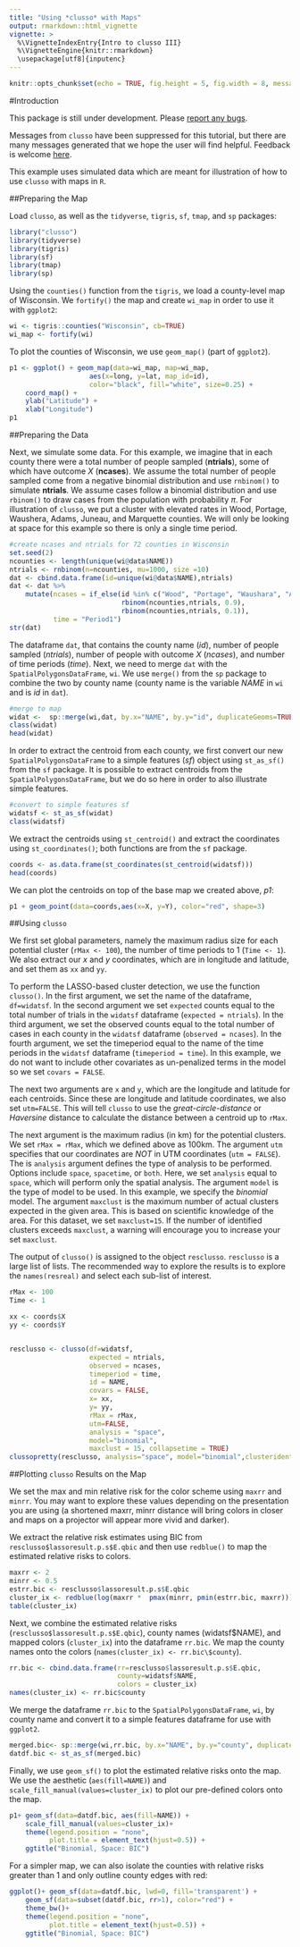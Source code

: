 ---
title: "Using *clusso* with Maps"
output: rmarkdown::html_vignette
vignette: >
  %\VignetteIndexEntry{Intro to clusso III}
  %\VignetteEngine{knitr::rmarkdown}
  \usepackage[utf8]{inputenc}
---

```{r setup, include=FALSE}
knitr::opts_chunk$set(echo = TRUE, fig.height = 5, fig.width = 8, message = FALSE, warning = FALSE)
```

#Introduction


This package is still under development. Please [report any bugs](https://github.com/mkamenet3/clusso/issues).

Messages from `clusso` have been suppressed for this tutorial, but there are many messages generated that we hope the user will find helpful. Feedback is welcome [here](https://github.com/mkamenet3/clusso/issues).

This example uses simulated data which are meant for illustration of how to use `clusso` with maps in `R`.

##Preparing the Map

Load `clusso`, as well as the `tidyverse`, `tigris`, `sf`, `tmap`, and `sp` packages:

```{r, message=FALSE, warning=FALSE}
library("clusso")
library(tidyverse)
library(tigris)
library(sf)
library(tmap)
library(sp)

```

Using the `counties()` function from the  `tigris`, we load a county-level map of Wisconsin. We `fortify()` the map and create `wi_map` in order to use it with `ggplot2`:

```{r}
wi <- tigris::counties("Wisconsin", cb=TRUE)
wi_map <- fortify(wi)
```


To plot the counties of Wisconsin, we use `geom_map()` (part of `ggplot2`).

```{r}

p1 <- ggplot() + geom_map(data=wi_map, map=wi_map, 
                    aes(x=long, y=lat, map_id=id),
                    color="black", fill="white", size=0.25) +
    coord_map() +
    ylab("Latitude") + 
    xlab("Longitude")
p1
```

##Preparing the Data

Next, we simulate some data. For this example, we imagine that in each county there were a total number of people sampled (**ntrials**), some of which have outcome *X* (**ncases**). We assume the total number of people sampled come from a negative binomial distribution and use `rnbinom()` to simulate **ntrials**. We assume cases follow a binomial distribution and use `rbinom()` to draw cases from the population with probability $\pi$. For illustration of `clusso`, we put a cluster with elevated rates in Wood, Portage, Waushera, Adams, Juneau, and Marquette counties. We will only be looking at space for this example so there is only a single time period.


```{r}
#create ncases and ntrials for 72 counties in Wisconsin
set.seed(2)
ncounties <- length(unique(wi@data$NAME))
ntrials <- rnbinom(n=ncounties, mu=1000, size =10)
dat <- cbind.data.frame(id=unique(wi@data$NAME),ntrials)
dat <- dat %>%
    mutate(ncases = if_else(id %in% c("Wood", "Portage", "Waushara", "Adams", "Juneau","Marquette"), 
                            rbinom(ncounties,ntrials, 0.9), 
                            rbinom(ncounties,ntrials, 0.1)),
           time = "Period1")
str(dat)
```

The dataframe `dat`, that contains the county name (*id*), number of people sampled (*ntrials*), number of people with outcome *X* (*ncases*), and number of time periods (*time*). Next, we need to merge `dat` with the `SpatialPolygonsDataFrame`, `wi`.  We use `merge()` from the `sp` package to combine the two by county name (county name is the variable *NAME* in `wi` and is *id* in `dat`).

```{r}

#merge to map
widat <-  sp::merge(wi,dat, by.x="NAME", by.y="id", duplicateGeoms=TRUE)
class(widat)
head(widat)
```

In order to extract the centroid from each county, we first convert our new `SpatialPolygonsDataFrame` to a simple features (*sf*) object using `st_as_sf()` from the `sf` package. It is possible to extract centroids from the `SpatialPolygonsDataFrame`, but we do so here in order to also illustrate simple features.

```{r}
#convert to simple features sf
widatsf <- st_as_sf(widat)
class(widatsf)
```

We extract the centroids using `st_centroid()` and extract the coordinates using `st_coordinates()`; both functions are from the `sf` package.

```{r}
coords <- as.data.frame(st_coordinates(st_centroid(widatsf)))
head(coords)
```

We can plot the centroids on top of the base map we created above, *p1*:

```{r}
p1 + geom_point(data=coords,aes(x=X, y=Y), color="red", shape=3)

```

##Using `clusso`

We first set global parameters, namely the maximum radius size for each potential cluster (`rMax <- 100`), the number of time periods to 1 (`Time <- 1`). We also extract our *x* and *y* coordinates, which are in longitude and latitude, and set them as `xx` and `yy`.


To perform the LASSO-based cluster detection, we use the function `clusso()`. In the first argument, we set the name of the dataframe, `df=widatsf`. In the second argument we set `expected` counts equal to the total number of trials in the `widatsf` dataframe (`expected = ntrials`). In the third argument, we set the observed counts equal to the total number of cases in each county in the `widatsf` dataframe (`observed = ncases`). In the fourth argument, we set the timeperiod equal to the name of the time periods in the `widatsf` dataframe (`timeperiod = time`).  In this example, we do not want to include other covariates as un-penalized terms in the model so we set `covars = FALSE`. 

The next two arguments are `x` and `y`, which are the longitude and latitude for each centroids. Since these are longitude and latitude coordinates, we also set `utm=FALSE`. This will tell `clusso` to use the *great-circle-distance* or *Haversine* distance to calculate the distance between a centroid up to `rMax`.

The next argument is the maximum radius (in km) for the potential clusters. We set `rMax = rMax`, which we defined above as 100km. The argument `utm` specifies that our coordinates are *NOT* in UTM coordinates (`utm = FALSE`).  The is `analysis` argument defines the type of analysis to be performed. Options include `space`, `spacetime`, or `both`. Here, we set  `analysis` equal to `space`, which will perform only the spatial analysis. The argument `model` is the type of model to be used. In this example, we specify the *binomial* model. The argument `maxclust` is the maximum number of actual clusters expected in the given area. This is based on scientific knowledge of the area. For this dataset, we set `maxclust=15`. If the number of identified clusters exceeds `maxclust`, a warning will encourage you to increase your set `maxclust`.

The output of `clusso()` is assigned to the object `resclusso`. `resclusso` is a large list of lists. The recommended way to explore the results is to explore the `names(resreal)` and select each sub-list of interest.


```{r}
rMax <- 100
Time <- 1

xx <- coords$X
yy <- coords$Y


resclusso <- clusso(df=widatsf,
                    expected = ntrials,
                    observed = ncases,
                    timeperiod = time,
                    id = NAME,
                    covars = FALSE,
                    x= xx,
                    y= yy,
                    rMax = rMax,
                    utm=FALSE,
                    analysis = "space",
                    model="binomial",
                    maxclust = 15, collapsetime = TRUE)
clussopretty(resclusso, analysis="space", model="binomial",clusteridentify=FALSE)

```


##Plotting `clusso` Results on the Map

We set the max and min relative risk for the color scheme using `maxrr` and `minrr`. You  may want to explore these values depending on the presentation you are using (a shortened maxrr, minrr distance will bring colors in closer and maps on a projector will appear more vivid and darker).

We extract the relative risk estimates using BIC from `resclusso$lassoresult.p.s$E.qbic` and then use `redblue()` to map the estimated relative risks to colors.


```{r}
maxrr <- 2
minrr <- 0.5
estrr.bic <- resclusso$lassoresult.p.s$E.qbic
cluster_ix <- redblue(log(maxrr *  pmax(minrr, pmin(estrr.bic, maxrr)))/log(maxrr^2))
table(cluster_ix)
```

Next, we combine the estimated relative risks (`resclusso$lassoresult.p.s$E.qbic`), county names (widatsf$NAME), and mapped colors (`cluster_ix`) into the dataframe `rr.bic`. We map the county names onto the colors (`names(cluster_ix) <- rr.bic\$county`).

```{r}
rr.bic <- cbind.data.frame(rr=resclusso$lassoresult.p.s$E.qbic, 
                           county=widatsf$NAME, 
                           colors = cluster_ix)
names(cluster_ix) <- rr.bic$county
```

We merge the dataframe `rr.bic` to the `SpatialPolygonsDataFrame`, `wi`, by county name and convert it to a simple features dataframe for use with `ggplot2`.

```{r}
merged.bic<- sp::merge(wi,rr.bic, by.x="NAME", by.y="county", duplicateGeoms=TRUE)
datdf.bic <- st_as_sf(merged.bic)

```

Finally, we use `geom_sf()` to plot the estimated relative risks onto the map. We use the aesthetic (`aes(fill=NAME)`) and `scale_fill_manual(values=cluster_ix)` to plot our pre-defined colors onto the map.

```{r}

p1+ geom_sf(data=datdf.bic, aes(fill=NAME)) +
    scale_fill_manual(values=cluster_ix)+
    theme(legend.position = "none",
          plot.title = element_text(hjust=0.5)) +
    ggtitle("Binomial, Space: BIC") 

```

For a simpler map, we can also isolate the counties with relative risks greater than 1 and only outline county edges with red:

```{r}
ggplot()+ geom_sf(data=datdf.bic, lwd=0, fill='transparent') +
    geom_sf(data=subset(datdf.bic, rr>1), color="red") +
    theme_bw()+
    theme(legend.position = "none",
          plot.title = element_text(hjust=0.5)) +
    ggtitle("Binomial, Space: BIC") 
```

